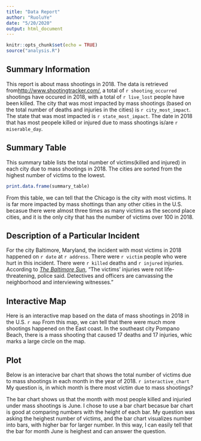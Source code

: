 ```yaml
---
title: "Data Report"
author: "RuoluYe"
date: "5/20/2020"
output: html_document
---
```


```r
knitr::opts_chunk$set(echo = TRUE)
source("analysis.R")
```

## Summary Information
This report is about mass shootings in 2018. The data is retrieved from<http://www.shootingtracker.com/>, a total of `r shooting_occurred` shootings have occured in 2018, with a total of `r live_lost` people have been killed. 
The city that was most impacted by mass shootings (based on the total number of deaths and injuries in the cities) is `r city_most_impact`. 
The state that was most impacted is `r state_most_impact`.
The date in 2018 that has most peopele killed or injured due to mass shootings is/are `r miserable_day`.

## Summary Table
This summary table lists the total number of victims(killed and injured) in each city due to mass shootings in 2018. 
The cities are sorted from the highest number of victims to the lowest. 
```r
print.data.frame(summary_table)
```
From this table, we can tell that the Chicago is the city with most victims. It is far more impacted by mass shottings than any other cities in the U.S. becasue there were almost three times as many victims as the second place cities, and it is the only city that has the number of victims over 100 in 2018.

## Description of a Particular Incident
For the city Baltimore, Maryland, the incident with most victims in 2018 happened on `r date` at `r address`. There were `r victim` people who were hurt in this incident. There were `r killed` deaths and `r injured` injuries. According to [_The Baltimore Sun_](https://www.baltimoresun.com/news/crime/bs-md-ci-shootings-20180701-story.html), "The victims’ injuries were not life-threatening, police said. Detectives and officers are canvassing the neighborhood and interviewing witnesses."

## Interactive Map
Here is an interactive map based on the data of mass shootings in 2018 in the U.S.
`r map`
From this map, we can tell that there were much more shootings happened on the East coast. 
In the southeast city Pompano Beach, there is a mass shooting that caused 17 deaths and 17 injuries, whic marks a large circle on the map. 

## Plot
Below is an interacive bar chart that shows the total number of victims due to mass shootings in each month in the year of 2018. 
`r interactive_chart`
My question is, in which month is there most victim due to mass shootings? 

The bar chart shows us that the month with most people killed and injuried under mass shootings is June. 
I chose to use a bar chart becasue bar chart is good at comparing numbers with the height of each bar. My question was asking the heighest number of victims, and the bar chart visualizes number into bars, with higher bar for larger number. In this way, I can easily tell that the bar for month June is heighest and can answer the question. 




